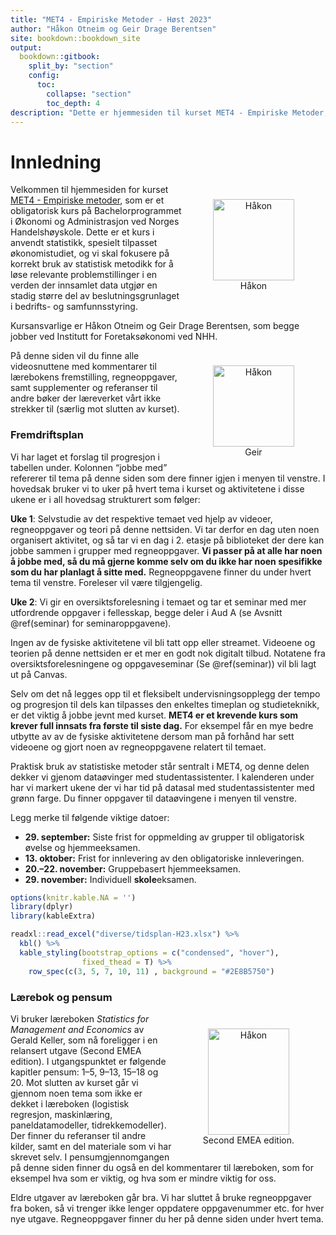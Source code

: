 ```yaml
--- 
title: "MET4 - Empiriske Metoder - Høst 2023"
author: "Håkon Otneim og Geir Drage Berentsen"
site: bookdown::bookdown_site
output: 
  bookdown::gitbook:
    split_by: "section"
    config:
      toc:
        collapse: "section"
        toc_depth: 4
description: "Dette er hjemmesiden til kurset MET4 - Empiriske Metoder, som gis på bachelorstudiet ved Norges Handelshøyskole."
---
```


# Innledning {-}


<figure style="float:right; padding:10px; text-align:center">
  <img alt="Håkon" src="bilder/hakon.jpg" width="130" height="130"/>
  <figcaption>Håkon</figcaption>
</figure>

Velkommen til hjemmesiden for kurset [MET4 - Empiriske metoder](https://www.nhh.no/emner/empiriske-metoder/), som er et obligatorisk kurs på Bachelorprogrammet i Økonomi og Administrasjon ved Norges Handelshøyskole. Dette er et kurs i anvendt statistikk, spesielt tilpasset økonomistudiet, og vi skal fokusere på korrekt bruk av statistisk metodikk for å løse relevante problemstillinger i en verden der innsamlet data utgjør en stadig større del av beslutningsgrunlaget i bedrifts- og samfunnsstyring.

Kursansvarlige er Håkon Otneim og Geir Drage Berentsen, som begge jobber ved Institutt for Foretaksøkonomi ved NHH.

<figure style="float:right; padding:10px; text-align:center">
  <img alt="Håkon" src="bilder/geir.jpg" width="130" height="130"/>
  <figcaption>Geir</figcaption>
</figure>

<!-- I skrivende stund (desember 2021) ser det ut til at i alle fall starten av vårsemesteret fortsatt vil bære preg av restriksjoner og digitale løsninger som følge av coronapandemien. Vi skal være godt rustet for det i MET4, der vi har spilt inn all teorigjennomgang som videosnutter som du kan se på denne hjemmesiden. Vi kommer til å bruke forelesningstiden til kontakttimer, oppgaveseminar, og et relativt lite antall oversiktsforelesninger.  -->

På denne siden vil du finne alle videosnuttene med kommentarer til lærebokens fremstilling, regneoppgaver, samt supplementer og referanser til andre bøker der læreverket vårt ikke strekker til (særlig mot slutten av kurset). 

### Fremdriftsplan {-}

Vi har laget et forslag til progresjon i tabellen under. Kolonnen "jobbe med" refererer til tema på denne siden som dere finner igjen i menyen til venstre. I hovedsak bruker vi to uker på hvert tema i kurset og aktivitetene i disse ukene er i all hovedsag strukturert som følger:

**Uke 1**: Selvstudie av det respektive temaet ved hjelp av videoer, regneoppgaver og teori på denne nettsiden. Vi tar derfor en dag uten noen organisert aktivitet, og så tar vi en dag i 2. etasje på biblioteket der dere kan jobbe sammen i grupper med regneoppgaver. **Vi passer på at alle har noen å jobbe med, så du må gjerne komme selv om du ikke har noen spesifikke som du har planlagt å sitte med.** Regneoppgavene finner du under hvert tema til venstre. Foreleser vil være tilgjengelig.

**Uke 2**: Vi gir en oversiktsforelesning i temaet og tar et seminar med mer utfordrende oppgaver i fellesskap, begge deler i Aud A (se Avsnitt \@ref(seminar) for seminaroppgavene). 

Ingen av de fysiske aktivitetene vil bli tatt opp eller streamet. Videoene og teorien på denne nettsiden er et mer en godt nok digitalt tilbud. Notatene fra oversiktsforelesningene og oppgaveseminar (Se \@ref(seminar)) vil bli lagt ut på Canvas.

Selv om det nå legges opp til et fleksibelt undervisningsopplegg der tempo og progresjon til dels kan tilpasses den enkeltes timeplan og studieteknikk, er det viktig å jobbe jevnt med kurset. **MET4 er et krevende kurs som krever full innsats fra første til siste dag.** For eksempel får en mye bedre utbytte av av de fysiske aktivitetene dersom man på forhånd har sett videoene og gjort noen av  regneoppgavene relatert til temaet.

Praktisk bruk av statistiske metoder står sentralt i MET4, og denne delen dekker vi gjenom dataøvinger med studentassistenter. I kalenderen under har vi markert ukene der vi har tid på datasal med studentassistenter med grønn farge. Du finner oppgaver til dataøvingene i menyen til venstre.


<!-- Vi vil som en hovedregel bruke tirsdagen som en ren kontakttime der kursansvalig(e) er tilgjengelige for spørsmål og diskusjon, mens torsdagstimen blir mer strukturert, med oppgaveregning i plenum (se \@ref(seminar) for seminaroppgavene) og oversiktsforelesninger. **Begge disse aktivitetene er digitale i starten av semesteret, men dette vil bli flyttet til Aud Max så snart vi kan**. -->

Legg merke til følgende viktige datoer:

- **29. september:** Siste frist for oppmelding av grupper til obligatorisk øvelse og hjemmeeksamen.
- **13. oktober:** Frist for innlevering av den obligatoriske innleveringen.
- **20.--22. november:** Gruppebasert hjemmeeksamen.
- **29. november:** Individuell **skole**eksamen.

```r
options(knitr.kable.NA = '')
library(dplyr)
library(kableExtra)

readxl::read_excel("diverse/tidsplan-H23.xlsx") %>% 
  kbl() %>%
  kable_styling(bootstrap_options = c("condensed", "hover"),
                fixed_thead = T) %>%
    row_spec(c(3, 5, 7, 10, 11) , background = "#2E8B5750") 
```




<!-- ### Tid og sted for grupper {-} -->

<!-- ```{r, echo = F, message = FALSE, warning = FALSE} -->
<!-- options(knitr.kable.NA = '') -->
<!-- library(dplyr) -->
<!-- library(kableExtra) -->

<!-- readxl::read_excel("diverse/grupper.xlsx") %>%  -->
<!--   rename(" " = "...1") %>%  -->
<!--   kbl() %>% -->
<!--   kable_styling(bootstrap_options = c("condensed", "hover"), -->
<!--                 fixed_thead = T) %>%  -->
<!--     column_spec(1, width = "3cm") -->
<!-- # %>% -->
<!--   # row_spec(c(3, 5, 7, 9) , background = "#2E8B5750") #%>%  -->
<!--   # row_spec(11, bold = T, background = "DarkRed", color = "white") -->
<!-- ``` -->

### Lærebok og pensum {-}

<figure style="float:right; padding:10px; text-align:center">
  <img alt="Håkon" src="bilder/keller.jpg" width="130" height="170"/>
  <figcaption>Second EMEA edition.</figcaption>
</figure>

Vi bruker læreboken *Statistics for Management and Economics* av Gerald Keller, som nå foreligger i en relansert utgave (Second EMEA edition). I utgangspunktet er følgende kapitler pensum: 1--5, 9--13, 15--18 og 20. Mot slutten av kurset går vi gjennom noen tema som ikke er dekket i læreboken (logistisk regresjon, maskinlæring, paneldatamodeller, tidrekkemodeller). Der finner du referanser til andre kilder, samt en del materiale som vi har skrevet selv. I pensumgjennomgangen på denne siden finner du også en del kommentarer til læreboken, som for eksempel hva som er viktig, og hva som er mindre viktig for oss. 

Eldre utgaver av læreboken går bra. Vi har sluttet å bruke regneoppgaver fra boken, så vi trenger ikke lenger oppdatere oppgavenummer etc. for hver nye utgave. Regneoppgaver finner du her på denne siden under hvert tema. 


